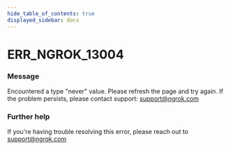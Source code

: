 ```yaml
---
hide_table_of_contents: true
displayed_sidebar: docs
---
```



# ERR_NGROK_13004

### Message

Encountered a type "never" value. Please refresh the page and try again. If the problem persists, please contact support: support@ngrok.com

<ErrorDetails error="err_ngrok_13004" />

### Further help

If you're having trouble resolving this error, please reach out to [support@ngrok.com](mailto:support@ngrok.com?subject=Help%20with%20ERR_NGROK_13004)
